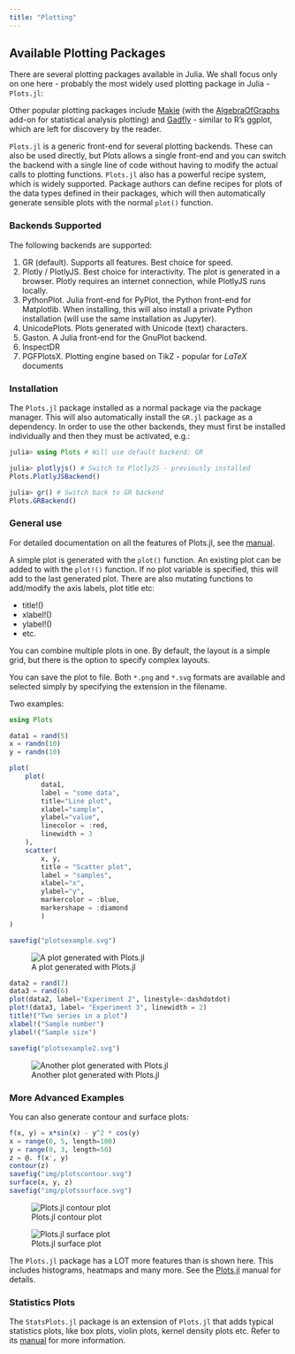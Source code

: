 ```yaml
---
title: "Plotting"
---
```


## Available Plotting Packages

There are several plotting packages available in Julia. We shall focus only on one here - probably the most widely used plotting package in Julia - `Plots.jl`:

Other popular plotting packages include [Makie](https://docs.makie.org/stable/) (with the [AlgebraOfGraphs](https://aog.makie.org/stable/) add-on for statistical analysis plotting) and [Gadfly](http://gadflyjl.org/stable/) - similar to R's ggplot, which are left for discovery by the reader.

`Plots.jl` is a generic front-end for several plotting backends. These can also be used directly, but Plots allows a single front-end and you can switch the backend with a single line of code without having to modify the actual calls to plotting functions. `Plots.jl` also has a powerful recipe system, which is widely supported. Package authors can define recipes for plots of the data types defined in their packages, which will then automatically generate sensible plots with the normal `plot()` function.

### Backends Supported
The following backends are supported:

1. GR (default). Supports all features. Best choice for speed.
2. Plotly / PlotlyJS. Best choice for interactivity. The plot is generated in a browser. Plotly requires an internet connection, while PlotlyJS runs locally.
3. PythonPlot. Julia front-end for PyPlot, the Python front-end for Matplotlib. When installing, this will also install a private Python installation (will use the same installation as Jupyter).
4. UnicodePlots. Plots generated with Unicode (text) characters.
5. Gaston. A Julia front-end for the GnuPlot backend.
6. InspectDR
7. PGFPlotsX. Plotting engine based on TikZ - popular for $LaTeX$ documents

### Installation
The `Plots.jl` package installed as a normal package via the package manager. This will also automatically install the `GR.jl` package as a dependency. In order to use the other backends, they must first be installed individually and then they must be activated, e.g.:

```julia
julia> using Plots # Will use default backend: GR

julia> plotlyjs() # Switch to PlotlyJS - previously installed
Plots.PlotlyJSBackend()

julia> gr() # Switch back to GR backend
Plots.GRBackend()
```
### General use

For detailed documentation on all the features of Plots.jl, see the [manual](https://docs.juliaplots.org/stable/). 

A simple plot is generated with the `plot()` function. An existing plot can be added to with the `plot!()` function. If no plot variable is specified, this will add to the last generated plot. There are also mutating functions to add/modify the axis labels, plot title etc:

- title!()
- xlabel!()
- ylabel!()
- etc.

You can combine multiple plots in one. By default, the layout is a simple grid, but there is the option to specify complex layouts. 

You can save the plot to file. Both `*.png` and `*.svg` formats are available and selected simply by specifying the extension in the filename.

Two examples:

```julia
using Plots

data1 = rand(5)
x = randn(10)
y = randn(10)

plot(
    plot(
        data1,
        label = "some data",
        title="Line plot",
        xlabel="sample",
        ylabel="value",
        linecolor = :red,
        linewidth = 3
    ),
    scatter(
        x, y, 
        title = "Scatter plot",
        label = "samples",
        xlabel="x",
        ylabel="y",
        markercolor = :blue,
        markershape = :diamond
        )
)

savefig("plotsexample.svg")
```
![A plot generated with Plots.jl](./img/plotsexample1.svg)

```julia
data2 = rand(7)
data3 = rand(6)
plot(data2, label="Experiment 2", linestyle=:dashdotdot)
plot!(data3, label= "Experiment 3", linewidth = 2)
title!("Two series in a plot")
xlabel!("Sample number")
ylabel!("Sample size")

savefig("plotsexample2.svg")
```
![Another plot generated with Plots.jl](./img/plotsexample2.svg)

### More Advanced Examples
You can also generate contour and surface plots:

```julia
f(x, y) = x*sin(x) - y^2 * cos(y)
x = range(0, 5, length=100)
y = range(0, 3, length=50)
z = @. f(x', y)
contour(z)
savefig("img/plotscontour.svg")
surface(x, y, z)
savefig("img/plotssurface.svg")
```
![Plots.jl contour plot](./img/plotscontour.svg)

![Plots.jl surface plot](./img/plotssurface.svg)

The `Plots.jl` package has a LOT more features than is shown here. This includes histograms, heatmaps and many more. See the [Plots.jl](https://docs.juliaplots.org/stable/) manual for details.

### Statistics Plots

The `StatsPlots.jl` package is an extension of `Plots.jl` that adds typical statistics plots, like box plots, violin plots, kernel density plots etc. Refer to its [manual](https://docs.juliaplots.org/latest/generated/statsplots/) for more information.
